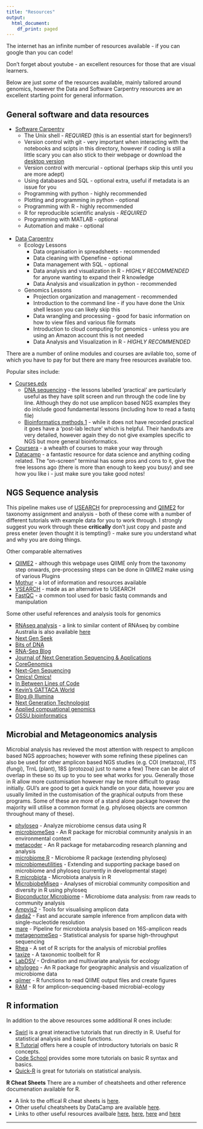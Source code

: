 ```yaml
---
title: "Resources"
output:
  html_document:
    df_print: paged
---
```


The internet has an infinite number of resources available - if you can google than you can code! 

Don't forget about youtube - an excellent resources for those that are visual learners.

Below are just _some_ of the resources available, mainly tailored around genomics, however the Data and Software Carpentry resources are an excellent starting point for general information.

## General software and data resources
* [Software Carpentry](https://software-carpentry.org/)
    + The Unix shell - *REQUIRED* (this is an essential start for beginners!)
    + Version control with git - very important when interacting with the notebooks and scipts in this directory, however if coding is still a little scary you can also stick to their webpage or download the [desktop version](https://desktop.github.com/)
    + Version control with mercurial - optional (perhaps skip this until you are more adept)
    + Using databases and SQL - optional extra, useful if metadata is an issue for you
    + Programming with python - highly recommended
    + Plotting and programming in python - optional
    + Programming with R - highly recommended 
    + R for reproducible scientific analysis - *REQUIRED*
    + Programming with MATLAB - optional
    + Automation and make - optional
<br></br>
* [Data Carpentry](http://www.datacarpentry.org/lessons/)
    + Ecology Lessons
        - Data organisation in spreadsheets - recommended
        - Data cleaning with Openefine - optional
        - Data management with SQL - optional
        - Data analysis and visualization in R - *HIGHLY RECOMMENDED* for anyone wanting to expand their R knowledge
        - Data Analysis and visualization in python - recommended
    + Genomics Lessons
        - Projection organization and management - recommended
        - Introduction to the command line - if you have done the Unix shell lesson you can likely skip this
        - Data wrangling and processing - good for basic information on how to view files and various file formats
        - Introduction to cloud computing for genomics - unless you are using an Amazon account this is not needed
        - Data Analysis and Visualization in R - *HIGHLY RECOMMENDED*
    
There are a number of online modules and courses are avilable too, some of which you have to pay for but there are many free resources available too.

Popular sites include:

* [Courses.edx](https://courses.edx.org)
    + [DNA sequencing](https://www.coursera.org/learn/dna-sequencing) - the lessons labelled 'practical' are particularly useful as they have split screen and run through the code line by line. Although they do not use amplicon based NGS examples they do inlclude good fundamental lessons (including how to read a fastq file)
    + [Bioinformatics methods 1](https://www.coursera.org/learn/bioinformatics-methods-1) - while it does not have recorded practical it goes have a 'post-lab lecture' which is helpful. Their handouts are very detailed, however again they do not give examples specific to NGS but more general bioinformatics.
*	[Coursera](https://www.coursera.org) - a whealth of courses to make your way through
*	[Datacamp](https://www.datacamp.com/home) - a fantastic resource for data science and anything coding related. The "on-screen" terminal has some pros and cons to it, give the free lessons ago (there is more than enough to keep you busy) and see how you like i - just make sure you take good notes!

## NGS Sequence analysis

This pipeline makes use of [USEARCH](https://www.drive5.com/usearch/) for preprocessing and [QIIME2](https://qiime2.org/) for taxonomy assignment and analysis - both of these come with a number of different tutorials with example data for you to work through. I strongly suggest you work through these **critically** don't just copy and paste and press eneter (even thought it is tempting!) - make sure you understand what and why you are doing things. 

Other comparable alternatives

* [QIIME2](https://docs.qiime2.org/2018.2/plugins/) - although this webpage uses QIIME only from the taxonomy step onwards, pre-processing steps can be done in QIIME2 make using of various Plugins
* [Mothur](https://www.mothur.org/wiki/Analysis_examples) - a lot of information and resources available
* [VSEARCH](https://github.com/torognes/vsearch) - made as an alternative to USEARCH
* [FastQC](http://www.bioinformatics.babraham.ac.uk/projects/fastqc/) - a common tool used for basic fastq commands and manipulation

Some other useful references and analysis tools for genomics

* [RNAseq analysis](https://bioinformatics-core-shared-training.github.io/RNAseq-R/) - a link to similar content of RNAseq by combine Australia is also available [here](http://combine-australia.github.io/RNAseq-R/) 
* [Next Gen Seek](http://nextgenseek.com)
* [Bits of DNA](http://liorpachter.wordpress.com/seq)
* [RNA-Seq Blog](http://www.rna-seqblog.com)
* [Journal of Next Generation Sequencing & Applications](http://www.omicsonline.org/next-generationsequencing-
applications.php)
* [CoreGenomics](http://core-genomics.blogspot.com)
* [Next-Gen Sequencing](http://nextgenseq.blogspot.com)
* [Omics! Omics!](http://omicsomics.blogspot.com)
* [In Between Lines of Code](http://flxlexblog.wordpress.com)
* [Kevin’s GATTACA World](http://kevin-gattaca.blogspot.com)
* [Blog @ Illumina](http://blog.illumina.com)
* [Next Generation Technologist](http://www.yuzuki.org)
* [Applied compuational genomics](https://github.com/quinlan-lab/applied-computational-genomics)
* [OSSU bioinformatics](https://github.com/ossu/bioinformatics)


## Microbial and Metageonomics analysis

Microbial analysis has revieved the most attention with respect to amplicon based NGS approaches; however with some refining these pipelines can also be used for other amplicon based NGS studies (e.g. COI (metazoa), ITS (fungi), TrnL (plant), 18S (protozoa) just to name a few)
There can be alot of overlap in these so its up to you to see what works for you. Generally those in R allow more customisation however may be more difficult to grasp initially. GUI's are good to get a quick handle on your data, however you are usually limited in the customisation of the graphical outputs from these programs. Some of these are more of a stand alone package however the majority will utilise a common format (e.g. phyloseq objects are common throughout many of these). 

* [phyloseq](https://joey711.github.io/phyloseq/) - Analyze microbiome census data using R
* [microbiomeSeq](http://userweb.eng.gla.ac.uk/umer.ijaz/projects/microbiomeSeq_Tutorial.html#install) - An R package for microbial community analysis in an environmental context
* [metacoder](https://grunwaldlab.github.io/metacoder_documentation/) - An R package for metabarcoding research planning and analysis
* [microbiome R](http://microbiome.github.io/microbiome/) - Microbiome R package (extending phyloseq)
* [microbiomeutilities](https://microsud.github.io/microbiomeutilities/) - Extending and supporting package based on microbiome and phyloseq (currently in developmental stage)
* [R microbiota](https://rpubs.com/dillmcfarlan/R_microbiotaSOP) - Microbiota analysis in R
* [MicrobiobeMiseq](http://deneflab.github.io/MicrobeMiseq/) - Analyses of microbial community composition and diversity in R using phyloseq
* [Bioconductor Microbiome](https://bioconductor.org/help/course-materials/2017/BioC2017/Day1/Workshops/Microbiome/MicrobiomeWorkflowII.html) - Microbiome data analysis: from raw reads to community analysis
* [Ampvis2](https://microsud.github.io/Tools-Microbiome-Analysis/) - Tools for visualising amplicon data
* [dada2](https://benjjneb.github.io/dada2/index.html) - Fast and accurate sample inference from amplicon data with single-nucleotide resolution
* [mare](https://github.com/katrikorpela/mare) - Pipeline for microbiota analysis based on 16S-amplicon reads
* [metagenomeSeq](http://cbcb.umd.edu/software/metagenomeSeq/) - Statistical analysis for sparse high-throughput sequencing
* [Rhea](https://lagkouvardos.github.io/Rhea/) - A set of R scripts for the analysis of microbial profiles
* [taxize](https://github.com/ropensci/taxize) - A taxonomic toolbelt for R
* [LabDSV](http://ecology.msu.montana.edu/labdsv/R/) - Ordination and multivariate analysis for ecology
* [phylogeo](http://zachcp.github.io/phylogeo) - An R package for geographic analysis and visualization of microbiome data
* [qiimer](https://github.com/kylebittinger/qiimer) - R functions to read QIIME output files and create figures
* [RAM](https://rdrr.io/cran/RAM/) - R for amplicon-sequencing-based microbial-ecology



## R information

In addition to the above resources some additional R ones include:

* [Swirl](http://swirlstats.com/) is a great interactive tutorials that run directly in R. Useful for statistical analysis and basic functions.
* [R Tutorial](http://www.r-tutor.com/r-introduction) offers here a couple of introductory tutorials on basic R concepts.
* [Code School](http://tryr.codeschool.com/) provides some more tutorials on basic R syntax and basics.
* [Quick-R](https://www.statmethods.net/r-tutorial/index.html) is great for tutorials on statistical analysis.

**R Cheat Sheets**
There are a number of cheatsheets and other reference documenation available for R.

* A link to the offical R cheat sheets is [here](https://www.rstudio.com/resources/cheatsheets/).
* Other useful cheatsheets by DataCamp are available [here](https://www.datacamp.com/community/data-science-cheatsheets).
* Links to other useful resources availbale [here](http://www.datasciencefree.com/cheatsheets.html), [here](https://r-dir.com/reference/crib-sheets.html), [here](https://www.analyticsvidhya.com/blog/2017/02/top-28-cheat-sheets-for-machine-learning-data-science-probability-sql-big-data/) and [here](https://sites.google.com/site/rdatamining/docs/R-refcard-data-mining.pdf?attredirects=0)

***
